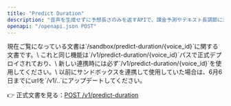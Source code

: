 ```yaml
---
title: "Predict Duration"
description: "音声を生成せずに予想長さのみを返すAPIで、課金予測やテキスト長調節に活用できます。"
openapi: "/openapi.json POST"
---
```


<Warning>
  現在ご覧になっている文書は`/sandbox/predict-duration/{voice_id}`に関する文書です。\
  これと同じ機能は`/v1/predict-duration/{voice_id}`パスで正式デプロイされており、\
  新しい連携時には必ず`/v1/predict-duration/{voice_id}`を使用してください。\
  以前にサンドボックスを連携して使用していた場合は、6月6日までにurlを`/v1/..`にアップデートしてください。

  👉 正式文書を見る：[POST /v1/predict-duration](/ja/api-reference/endpoints/predict-duration)
</Warning>